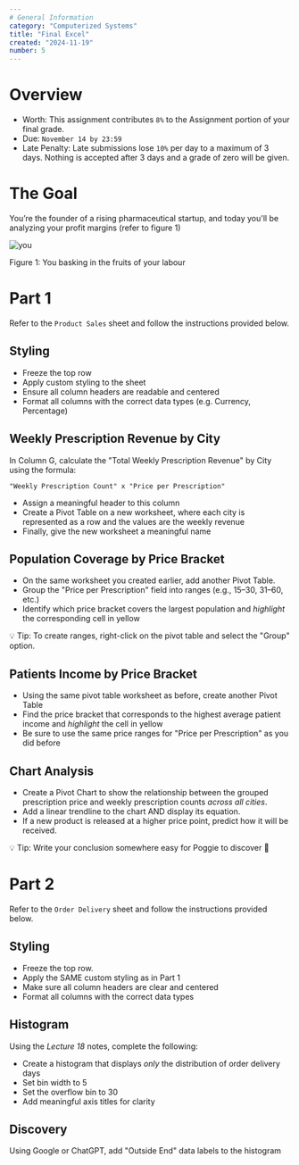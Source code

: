 ```yaml
---
# General Information
category: "Computerized Systems"
title: "Final Excel"
created: "2024-11-19"
number: 5
---
```


# Overview

- Worth: This assignment contributes `8%` to the Assignment portion of your final grade.
- Due: `November 14 by 23:59`
- Late Penalty: Late submissions lose `10%` per day to a maximum of 3 days. Nothing is accepted after 3 days and a grade of zero will be given.

# The Goal

You’re the founder of a rising pharmaceutical startup, and today you'll be analyzing your profit margins (refer to figure 1)

![you](./assets/money.jpg)

Figure 1: You basking in the fruits of your labour

# Part 1

Refer to the `Product Sales` sheet and follow the instructions provided below.

## Styling

- Freeze the top row
- Apply custom styling to the sheet
- Ensure all column headers are readable and centered
- Format all columns with the correct data types (e.g. Currency, Percentage)

## Weekly Prescription Revenue by City

In Column G, calculate the "Total Weekly Prescription Revenue" by City using the formula:

```text
"Weekly Prescription Count" x "Price per Prescription"
```

- Assign a meaningful header to this column
- Create a Pivot Table on a new worksheet, where each city is represented as a row and the values are the weekly revenue
- Finally, give the new worksheet a meaningful name

## Population Coverage by Price Bracket

- On the same worksheet you created earlier, add another Pivot Table.
- Group the "Price per Prescription" field into ranges (e.g., $15–$30, $31–$60, etc.)
- Identify which price bracket covers the largest population and _highlight_ the corresponding cell in yellow

💡 Tip: To create ranges, right-click on the pivot table and select the "Group" option.

## Patients Income by Price Bracket

- Using the same pivot table worksheet as before, create another Pivot Table
- Find the price bracket that corresponds to the highest average patient income and _highlight_ the cell in yellow
- Be sure to use the same price ranges for "Price per Prescription" as you did before

## Chart Analysis

- Create a Pivot Chart to show the relationship between the grouped prescription price and weekly prescription counts _across all cities_.
- Add a linear trendline to the chart AND display its equation.
- If a new product is released at a higher price point, predict how it will be received.

💡 Tip: Write your conclusion somewhere easy for Poggie to discover 👀

# Part 2

Refer to the `Order Delivery` sheet and follow the instructions provided below.

## Styling

- Freeze the top row.
- Apply the SAME custom styling as in Part 1
- Make sure all column headers are clear and centered
- Format all columns with the correct data types

## Histogram

Using the _Lecture 18_ notes, complete the following:

- Create a histogram that displays _only_ the distribution of order delivery days
- Set bin width to 5
- Set the overflow bin to 30
- Add meaningful axis titles for clarity

## Discovery

Using Google or ChatGPT, add "Outside End" data labels to the histogram
